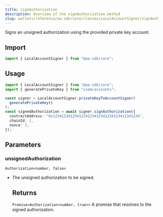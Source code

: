 ```yaml
---
title: signAuthorization
description: Overview of the signAuthorization method
slug: wallets/reference/aa-sdk/core/classes/LocalAccountSigner/signAuthorization
---
```




Signs an unsigned authorization using the provided private key account.

## Import

```ts
import { LocalAccountSigner } from "@aa-sdk/core";
```

## Usage

```ts twoslash
import { LocalAccountSigner } from "@aa-sdk/core";
import { generatePrivateKey } from "viem/accounts";

const signer = LocalAccountSigner.privateKeyToAccountSigner(
  generatePrivateKey()
);
const signedAuthorization = await signer.signAuthorization({
  contractAddress: "0x1234123412341234123412341234123412341234",
  chainId: 1,
  nonce: 3,
});
```

## Parameters

### unsignedAuthorization

`Authorization<number, false>`

- The unsigned authorization to be signed.

  ## Returns

  `Promise<Authorization<number, true>>`
  A promise that resolves to the signed authorization.
